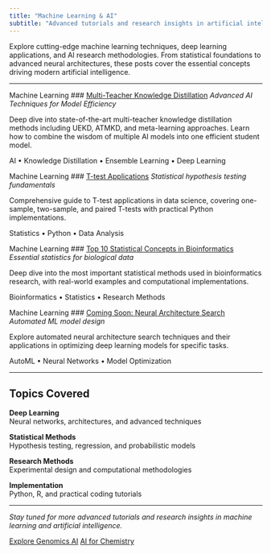 ```yaml
---
title: "Machine Learning & AI"
subtitle: "Advanced tutorials and research insights in artificial intelligence"
---
```


::: {.animate-fade-in}
Explore cutting-edge machine learning techniques, deep learning applications, and AI research methodologies. From statistical foundations to advanced neural architectures, these posts cover the essential concepts driving modern artificial intelligence.
:::

---

::: {.row}
::: {.col-lg-6}
::: {.card .card-ml}
::: {.card-body}
<span class="badge-category badge-ml">Machine Learning</span>
### [Multi-Teacher Knowledge Distillation](multi-teacher-knowledge-distillation.html)
*Advanced AI Techniques for Model Efficiency*

Deep dive into state-of-the-art multi-teacher knowledge distillation methods including UEKD, ATMKD, and meta-learning approaches. Learn how to combine the wisdom of multiple AI models into one efficient student model.

::: {.card-tags}
AI • Knowledge Distillation • Ensemble Learning • Deep Learning
:::
:::
:::
:::

::: {.col-lg-6}
::: {.card .card-ml}
::: {.card-body}
<span class="badge-category badge-ml">Machine Learning</span>
### [T-test Applications](T-test-alt.html)
*Statistical hypothesis testing fundamentals*

Comprehensive guide to T-test applications in data science, covering one-sample, two-sample, and paired T-tests with practical Python implementations.

::: {.card-tags}
Statistics • Python • Data Analysis
:::
:::
:::
:::
:::

::: {.row .mt-3}
::: {.col-lg-6}
::: {.card .card-ml}
::: {.card-body}
<span class="badge-category badge-ml">Machine Learning</span>
### [Top 10 Statistical Concepts in Bioinformatics](Top10_bioinfo_stats.html)
*Essential statistics for biological data*

Deep dive into the most important statistical methods used in bioinformatics research, with real-world examples and computational implementations.

::: {.card-tags}
Bioinformatics • Statistics • Research Methods
:::
:::
:::
:::

::: {.col-lg-6}
::: {.card .card-ml}
::: {.card-body}
<span class="badge-category badge-ml">Machine Learning</span>
### [Coming Soon: Neural Architecture Search]()
*Automated ML model design*

Explore automated neural architecture search techniques and their applications in optimizing deep learning models for specific tasks.

::: {.card-tags}
AutoML • Neural Networks • Model Optimization
:::
:::
:::
:::
:::

---

## Topics Covered

::: {.row}
::: {.col-md-3}
::: {.card .text-center .card-research}
::: {.card-body}
**Deep Learning**  
Neural networks, architectures, and advanced techniques
:::
:::
:::

::: {.col-md-3}
::: {.card .text-center .card-research}
::: {.card-body}
**Statistical Methods**  
Hypothesis testing, regression, and probabilistic models
:::
:::
:::

::: {.col-md-3}
::: {.card .text-center .card-research}
::: {.card-body}
**Research Methods**  
Experimental design and computational methodologies
:::
:::
:::

::: {.col-md-3}
::: {.card .text-center .card-research}
::: {.card-body}
**Implementation**  
Python, R, and practical coding tutorials
:::
:::
:::
:::

---

::: {.text-center .mt-4}
*Stay tuned for more advanced tutorials and research insights in machine learning and artificial intelligence.*

[Explore Genomics AI](genomics-blog.html){.btn .btn-primary .me-2}
[AI for Chemistry](chemistry-blog.html){.btn .btn-outline-primary}
:::
